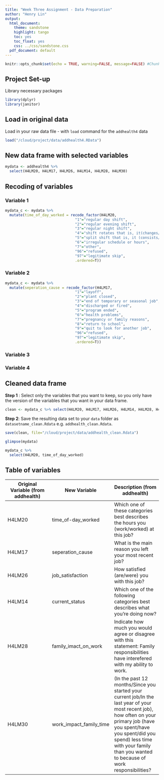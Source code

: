 ```yaml
---
title: "Week Three Assignment - Data Preparation"
author: "Henry Lin"
output:
  html_document:
    theme: sandstone
    highlight: tango
    toc: yes
    toc_float: yes
    css: ../css/sandstone.css
  pdf_document: default
---
```



```r
knitr::opts_chunk$set(echo = TRUE, warning=FALSE, message=FALSE) #Chunk default settings 
```

## Project Set-up
Library necessary packages 
```r
library(dplyr)
library(janitor)
```

## Load in original data 
Load in your raw data file - with `load` command for the `addhealth4` data
```r
load("/cloud/project/data/addhealth4.RData")
```


## New data frame with selected variables 
```r
mydata <- addhealth4 %>% 
  select(H4LM20, H4LM17, H4LM26, H4LM14, H4LM28, H4LM30)
```


## Recoding of variables

### Variable 1
```r
mydata_c <- mydata %>% 
  mutate(time_of_day_worked = recode_factor(H4LM20,
                                "1"="regular day shift",
                                "2"="regular evening shift",
                                "3"="regular night shift",
                                "4"="shift rotates that is, it(changes/changed) periodically from day to evening or night",
                                "5"="split shift that is, it (consists/consisted) of two distinct periods each day",
                                "6"="irregular schedule or hours",
                                "7"="other",
                                "96"="refused",
                                "97"="legitimate skip",
                                .ordered=T))
```

### Variable 2
```r
mydata_c <- mydata %>% 
  mutate(seperation_cause = recode_factor(H4LM17,
                                "1"="layoff",
                                "2"="plant closed",
                                "3"="end of temporary or seasonal job",
                                "4"="discharged or fired",
                                "5"="program ended",
                                "6"="health problems",
                                "7"="pregnancy or family reasons",
                                "8"="return to school",
                                "9"="quit to look for another job",
                                "96"="refused",
                                "97"="legitimate skip",
                                .ordered=T))
```


### Variable 3

### Variable 4

## Cleaned data frame

**Step 1** : Select only the variables that you want to keep, so you only have the version of the variables that you want in your data frame.
```r
clean <- mydata_c %>% select(H4LM20, H4LM17, H4LM26, H4LM14, H4LM28, H4LM30)
```

**Step 2**: Save the resulting data set to your `data` folder as `datasetname_clean.Rdata` e.g. `addhealth_clean.Rdata`. 
```r
save(clean, file="/cloud/project/data/addhealth_clean.Rdata")
```

```r
glimpse(mydata)
```

```r
mydata_c %>%
  select(H4LM20, time_of_day_worked)
```

## Table of variables

Original Variable (from addhealth)  |   New Variable  |    Description (from addhealth)
-------------------|-----------------|------------------
H4LM20 | time_of-day_worked | Which one of these categories best describes the hours you (work/worked) at this job?
H4LM17 | seperation_cause | What is the main reason you left your most recent job?
H4LM26 | job_satisfaction | How satisfied (are/were) you with this job?
H4LM14 | current_status | Which one of the following categories best describes what you're doing now?
H4LM28 | family_imact_on_work | Indicate how much you would agree or disagree with this statement: Family responsibilities have interefered with my ability to work.
H4LM30 | work_impact_family_time | (In the past 12 months/Since you started your current job/In the last year of your most recent job), how often on your primary job (have you spent/have you spent/did you spend) less time with your family than you wanted to because of work responsibilities?